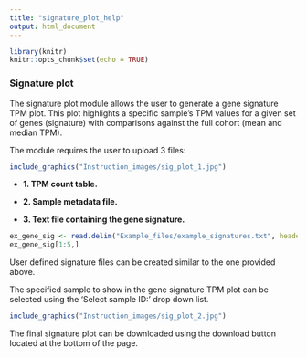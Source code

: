 ---
title: "signature_plot_help"
output: html_document
---

```{r include = FALSE}
library(knitr)
knitr::opts_chunk$set(echo = TRUE)
```

### Signature plot

The signature plot module allows the user to generate a gene signature TPM plot. This plot highlights a specific sample's TPM values for a given set of genes (signature) with comparisons against the full cohort (mean and median TPM).

The module requires the user to upload 3 files:

```{r out.width = "75%", fig.align='center', echo=FALSE}
include_graphics("Instruction_images/sig_plot_1.jpg")
```

* **1. TPM count table.**

* **2. Sample metadata file.**

* **3. Text file containing the gene signature.** 

```{r echo=FALSE}
ex_gene_sig <- read.delim("Example_files/example_signatures.txt", header=T, sep="\t")
ex_gene_sig[1:5,]
```

User defined signature files can be created similar to the one provided above. 

The specified sample to show in the gene signature TPM plot can be selected using the 'Select sample ID:' drop down list. 

```{r out.width = "75%", fig.align='center', echo=FALSE}
include_graphics("Instruction_images/sig_plot_2.jpg")
```

The final signature plot can be downloaded using the download button located at the bottom of the page. 
